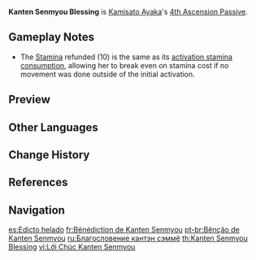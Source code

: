 {{Talent Infobox
|image         = Talent Kanten Senmyou Blessing.png
|character     = Kamisato Ayaka
|type          = 4th Ascension Passive
|info          = When the Cryo application at the end of [[Kamisato Art: Senho]] hits an opponent, Kamisato Ayaka gains the following effects:
*Restores 10 [[Stamina]]
*Gains 18% {{Color|Cryo DMG Bonus}} for 10s.
|utility1      = Cryo DMG Bonus
|utility2      = Stamina Recovery
}}
'''Kanten Senmyou Blessing''' is [[Kamisato Ayaka]]'s [[4th Ascension Passive]].

==Gameplay Notes==
*The [[Stamina]] refunded (10) is the same as its [[Kamisato Art: Senho|activation stamina consumption]], allowing her to break even on stamina cost if no movement was done outside of the initial activation.

==Preview==
{{Preview
|file=Kanten Senmyou Blessing Preview
}}
{{Clr}}

==Other Languages==
{{Other Languages
|en      = Kanten Senmyou Blessing
|zhs     = 寒天宣命祝词
|zhs_rm  = Hántiān Xuānmìng Zhùcí
|zht     = 寒天宣命祝詞
|zht_rm  = Hántiān Xuānmìng Zhùcí
|zh_tl   = Ritual Prayer Edict of Wintry Sky
|zhja_note = {{zh|宣命}} refers to "an imperial edict written in a classical grandiose style."
|ja      = 寒空の宣命祝詞
|ja_rm   = Tenkan no Senmyou Norito<ref>YouTube: [https://youtu.be/R7uBLW2SWHg&t=2m15s 【原神】チュートリアル動画　神里綾華「鶴舞氷華」（ナレーション 津田健次郎ver.）] (Timestamp: 2m15s)</ref>
|ja_tl   = Ritual Prayer Edict of Wintry Sky
|ja_note = While the reading of {{ja|寒空}} in Kamisato Ayaka's Japanese Collected Miscellany is ''tenkan'', this is not a possible reading of these kanji. One possible reading would be ''samuzora''.
|ko      = {{tt|한천선명|寒天宣命}} {{tt|축사|祝詞}}
|ko_rm   = Hancheonseonmyeong Chuksa
|ko_tl   = Ritual Prayer Edict of Cold Sky
|es      = Edicto helado
|es_tl   = Icy Edict
|fr      = Bénédiction de Kanten Senmyou
|fr_tl   = Blessing of Kanten Senmyou
|ru      = Благословение кантэн сэммё
|ru_tl   = Kanten Senmyou Blessing
|th      = Kanten Senmyou Blessing
|vi      = Lời Chúc Kanten Senmyou
|vi_tl   = 
|de      = Kanten-Senmyou-Segen
|de_tl   = Kanten Senmyou Blessing
|id      = Kanten Senmyou Blessing
|pt      = Bênção de Kanten Senmyou
|pt_tl   = 
|tr      = Kanten Senmyou Lütfu
|tr_tl   = Kanten Senmyou Blessing
|it      = Benedizione Kanten Senmyou
|it_tl   = Kanten Senmyou Blessing
}}

==Change History==
{{Change History|2.0}}

==References==
{{Reflist}}

==Navigation==
{{Talent Navbox|Kamisato Ayaka}}

[[es:Edicto helado]]
[[fr:Bénédiction de Kanten Senmyou]]
[[pt-br:Bênção de Kanten Senmyou]]
[[ru:Благословение кантэн сэммё]]
[[th:Kanten Senmyou Blessing]]
[[vi:Lời Chúc Kanten Senmyou]]